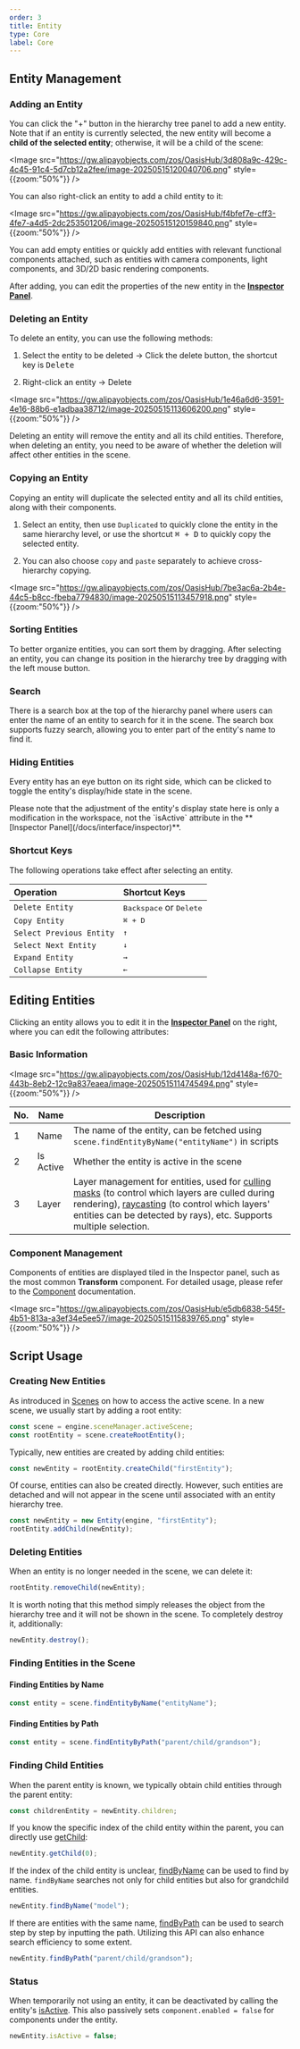 ```yaml
---
order: 3
title: Entity
type: Core
label: Core
---
```


## Entity Management

### Adding an Entity

You can click the "+" button in the hierarchy tree panel to add a new entity. Note that if an entity is currently selected, the new entity will become a **child of the selected entity**; otherwise, it will be a child of the scene:

<Image
  src="https://gw.alipayobjects.com/zos/OasisHub/3d808a9c-429c-4c45-91c4-5d7cb12a2fee/image-20250515120040706.png" style={{zoom:"50%"}} />

You can also right-click an entity to add a child entity to it:

<Image
  src="https://gw.alipayobjects.com/zos/OasisHub/f4bfef7e-cff3-4fe7-a4d5-2dc253501206/image-20250515120159840.png" style={{zoom:"50%"}} />

You can add empty entities or quickly add entities with relevant functional components attached, such as entities with camera components, light components, and 3D/2D basic rendering components.

After adding, you can edit the properties of the new entity in the **[Inspector Panel](/docs/interface/inspector)**.

### Deleting an Entity

To delete an entity, you can use the following methods:

1. Select the entity to be deleted -> Click the delete button, the shortcut key is <Kbd>Delete</Kbd>

2. Right-click an entity -> Delete

<Image
  src="https://gw.alipayobjects.com/zos/OasisHub/1e46a6d6-3591-4e16-88b6-e1adbaa38712/image-20250515113606200.png" style={{zoom:"50%"}} />

<Callout type="warning">
  Deleting an entity will remove the entity and all its child entities. Therefore, when deleting an entity, you need to be aware of whether the deletion will affect other entities in the scene.
</Callout>

### Copying an Entity

Copying an entity will duplicate the selected entity and all its child entities, along with their components.

1. Select an entity, then use `Duplicated` to quickly clone the entity in the same hierarchy level, or use the shortcut <Kbd>⌘ + D</Kbd> to quickly copy the selected entity.

2. You can also choose `copy` and `paste` separately to achieve cross-hierarchy copying.

<Image
  src="https://gw.alipayobjects.com/zos/OasisHub/7be3ac6a-2b4e-44c5-b8cc-fbeba7794830/image-20250515113457918.png" style={{zoom:"50%"}} />

### Sorting Entities

To better organize entities, you can sort them by dragging. After selecting an entity, you can change its position in the hierarchy tree by dragging with the left mouse button.

### Search

There is a search box at the top of the hierarchy panel where users can enter the name of an entity to search for it in the scene. The search box supports fuzzy search, allowing you to enter part of the entity's name to find it.

### Hiding Entities

Every entity has an eye button on its right side, which can be clicked to toggle the entity's display/hide state in the scene.

<Callout type="info">
Please note that the adjustment of the entity's display state here is only a modification in the workspace, not the `isActive` attribute in the **[Inspector Panel](/docs/interface/inspector)**.
</Callout>

### Shortcut Keys

The following operations take effect after selecting an entity.

| Operation          | Shortcut Keys                               |
| :----------------- | :------------------------------------------ |
| `Delete Entity`    | <Kbd>Backspace</Kbd> or <Kbd>Delete</Kbd>   |
| `Copy Entity`      | <Kbd>⌘ + D</Kbd>                            |
| `Select Previous Entity` | <Kbd>↑</Kbd>                         |
| `Select Next Entity` | <Kbd>↓</Kbd>                             |
| `Expand Entity`    | <Kbd>→</Kbd>                                |
| `Collapse Entity`  | <Kbd>←</Kbd>                                |

## Editing Entities

Clicking an entity allows you to edit it in the **[Inspector Panel](/docs/interface/inspector)** on the right, where you can edit the following attributes:

### Basic Information

<Image
  src="https://gw.alipayobjects.com/zos/OasisHub/12d4148a-f670-443b-8eb2-12c9a837eaea/image-20250515114745494.png" style={{zoom:"50%"}} />

| No. | Name     | Description                                                    |
| ---- | -------- | -------------------------------------------------------------- |
| 1    | Name     | The name of the entity, can be fetched using `scene.findEntityByName("entityName")` in scripts |
| 2    | Is Active | Whether the entity is active in the scene                    |
| 3    | Layer    | Layer management for entities, used for [culling masks](/docs/graphics/camera/component/#裁剪遮罩) (to control which layers are culled during rendering), [raycasting](/docs/physics/manager/#使用射线检测) (to control which layers' entities can be detected by rays), etc. Supports multiple selection. |

### Component Management

Components of entities are displayed tiled in the Inspector panel, such as the most common **Transform** component. For detailed usage, please refer to the [Component](/docs/core/component) documentation.

<Image
  src="https://gw.alipayobjects.com/zos/OasisHub/e5db6838-545f-4b51-813a-a3ef34e5ee57/image-20250515115839765.png"
    style={{zoom:"50%"}}
/>

## Script Usage

### Creating New Entities

As introduced in [Scenes](/docs/core/scene) on how to access the active scene. In a new scene, we usually start by adding a root entity:

```typescript
const scene = engine.sceneManager.activeScene;
const rootEntity = scene.createRootEntity();
```

Typically, new entities are created by adding child entities:

```typescript
const newEntity = rootEntity.createChild("firstEntity");
```

Of course, entities can also be created directly. However, such entities are detached and will not appear in the scene until associated with an entity hierarchy tree.

```typescript
const newEntity = new Entity(engine, "firstEntity");
rootEntity.addChild(newEntity);
```

### Deleting Entities

When an entity is no longer needed in the scene, we can delete it:

```typescript
rootEntity.removeChild(newEntity);
```

It is worth noting that this method simply releases the object from the hierarchy tree and it will not be shown in the scene. To completely destroy it, additionally:

```typescript
newEntity.destroy();
```
### Finding Entities in the Scene

#### Finding Entities by Name

  ```typescript
  const entity = scene.findEntityByName("entityName");
  ```
#### Finding Entities by Path

  ```typescript
  const entity = scene.findEntityByPath("parent/child/grandson");
  ```

### Finding Child Entities

When the parent entity is known, we typically obtain child entities through the parent entity:

```typescript
const childrenEntity = newEntity.children;
```

If you know the specific index of the child entity within the parent, you can directly use [getChild](/apis/core/#Entity-getChild):

```typescript
newEntity.getChild(0);
```

If the index of the child entity is unclear, [findByName](/apis/core/#Entity-findByName) can be used to find by name. `findByName` searches not only for child entities but also for grandchild entities.

```typescript
newEntity.findByName("model");
```

If there are entities with the same name, [findByPath](/apis/core/#Entity-findByPath) can be used to search step by step by inputting the path. Utilizing this API can also enhance search efficiency to some extent.

```typescript
newEntity.findByPath("parent/child/grandson");
```

### Status

When temporarily not using an entity, it can be deactivated by calling the entity's [isActive](/apis/core/#Entity-isActive). This also passively sets `component.enabled = false` for components under the entity.

```typescript
newEntity.isActive = false;
```